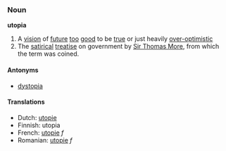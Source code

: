 === Noun ===
'''utopia'''

#A [[vision]] of [[future]] [[too]] [[good]] to be [[true]] or just heavily [[over-optimistic]]
#The [[satirical]] [[treatise]] on government by [[w:Thomas More|Sir Thomas More]], from which the term was coined.

====Antonyms====
*[[dystopia]]

==== Translations ====
*Dutch: [[utopie]]
*Finnish: utopia
*French: [[utopie]] ''f''
*Romanian: [[utopie]] ''f''